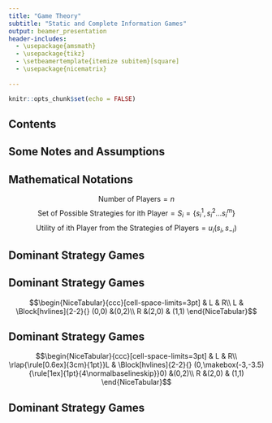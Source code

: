 ```yaml
---
title: "Game Theory"
subtitle: "Static and Complete Information Games"
output: beamer_presentation
header-includes:
  - \usepackage{amsmath}
  - \usepackage{tikz}
  - \setbeamertemplate{itemize subitem}[square]
  - \usepackage{nicematrix}
  
---
```


```r
knitr::opts_chunk$set(echo = FALSE)
```
## Contents
\begin{itemize}
  \item Notes
  \item Mathematical Notations
  \item Dominant Strategy Games
\end{itemize}

## Some Notes and Assumptions
\begin{itemize}
  \item We assume that players are rational (means that selects the choice which gives him/her the maximum payoff).
  \item Other than rationality assumption, we also assume that each players know that all the other players are rational, which is a different and more strong assumption from the rationality assumption of each players.
  \item And for this case, the discreet games, there are finite numbers of strategies for each player.
  \end{itemize}

## Mathematical Notations
$$\textrm{Number of Players}=n$$
$$\textrm{Set of Possible Strategies for ith Player}=S_i=\{s_i^1,s_i^2...s_i^m\}$$
$$\textrm{Utility of ith Player from the Strategies of Players}=u_i(s_i,s_{-i})$$

## Dominant Strategy Games
\begin{itemize}
  \item In this kind of games, players will be able to eliminate some of their choices, which narrows down to the dominant strategy
  \end{itemize}

## Dominant Strategy Games 

$$\begin{NiceTabular}{ccc}[cell-space-limits=3pt]
  & L & R\\
  L & \Block[hvlines]{2-2}{} (0,0) &(0,2)\\
  R &(2,0) & (1,1)
  \end{NiceTabular}$$

\begin{itemize}
  \item Since in this game, for the first player, irrespective of second player's strategy, he/she should choose $R$ because if second player choose $L$, in order to maximize its payoff, it should choose $R$, which is $2$. And it is also valid if second play $R$. Thus we can eliminate the choice of $L$ for first player, which means that the $L$ is dominated by $R$
  \item This interpretation should be carried for second player as well. Which eliminates the choice of $L$ and means that $R$ dominates $L$.
\end{itemize}

## Dominant Strategy Games
$$\begin{NiceTabular}{ccc}[cell-space-limits=3pt]
  & L & R\\
  \rlap{\rule[0.6ex]{3cm}{1pt}}L & \Block[hvlines]{2-2}{} (0,\makebox(-3,-3.5){\rule[1ex]{1pt}{4\normalbaselineskip}}0) &(0,2)\\
  R &(2,0) & (1,1)
  \end{NiceTabular}$$

\begin{itemize}
  \item As we have indicated, irrespective of the choice of their competitors, both player will eliminate the choice of $L$. We can show it mathematically:
  $$u_1(R,L)>u_1(L,L)\;|\;u_1(R,R)>u_1(R,R)$$
  $$u_2(L,R)>u_2(L,L)\;|\;u_2(R,R)>u_2(R,L)$$
  \end{itemize}
  
## Dominant Strategy Games
\begin{itemize}
  \item Thus, we have only the solution of right and right.
  $$\{R,R\}$$
  \item We call this solution as Dominant Strategy Equilibrium.
  \end{itemize}

  
